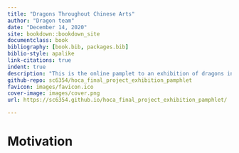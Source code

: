 ```yaml
--- 
title: "Dragons Throughout Chinese Arts"
author: "Dragon team"
date: "December 14, 2020"
site: bookdown::bookdown_site
documentclass: book
bibliography: [book.bib, packages.bib]
biblio-style: apalike
link-citations: true 
indent: true
description: "This is the online pamplet to an exhibition of dragons in Chinese art. This is part of a final curation project for History of Chinese Art at NYU Shanghai Fall 2020."
github-repo: sc6354/hoca_final_project_exhibition_pamphlet
favicon: images/favicon.ico
cover-image: images/cover.png
url: https://sc6354.github.io/hoca_final_project_exhibition_pamphlet/

---
```







# Motivation {-}

